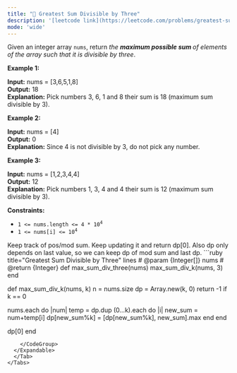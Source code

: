 ```yaml
---
title: "🧀 Greatest Sum Divisible by Three"
description: '[leetcode link](https://leetcode.com/problems/greatest-sum-divisible-by-three/description/)'
mode: 'wide'
---
```

<Tabs>
  <Tab title="Question" icon="circle-question" iconType="regular">
    <Card>
      <p>Given an integer array <code>nums</code>, return <em>the <strong>maximum possible sum </strong>of elements of the array such that it is divisible by three</em>.</p>   <p><strong class="example">Example 1:</strong></p>   <strong>Input:</strong> nums = [3,6,5,1,8] <br/> <strong>Output:</strong> 18 <br/> <strong>Explanation:</strong> Pick numbers 3, 6, 1 and 8 their sum is 18 (maximum sum divisible by 3).  <p><strong class="example">Example 2:</strong></p>   <strong>Input:</strong> nums = [4] <br/> <strong>Output:</strong> 0 <br/> <strong>Explanation:</strong> Since 4 is not divisible by 3, do not pick any number.   <p><strong class="example">Example 3:</strong></p>   <strong>Input:</strong> nums = [1,2,3,4,4] <br/> <strong>Output:</strong> 12 <br/> <strong>Explanation:</strong> Pick numbers 1, 3, 4 and 4 their sum is 12 (maximum sum divisible by 3).    <p><strong>Constraints:</strong></p>  <ul>  <li><code>1 &lt;= nums.length &lt;= 4 * 10<sup>4</sup></code></li>  <li><code>1 &lt;= nums[i] &lt;= 10<sup>4</sup></code></li> </ul> 
    </Card>
  </Tab>
  <Tab title="Solution" icon="lightbulb" iconType="regular" >
    <Card>
      Keep track of pos/mod sum. Keep updating it and return dp[0]. Also dp only depends on last value, so we can keep dp of mod sum and last dp.
</Card>
  <Expandable title="code">
    <CodeGroup dropdown>
```ruby title="Greatest Sum Divisible by Three" lines
# @param {Integer[]} nums
# @return {Integer}
def max_sum_div_three(nums)
  max_sum_div_k(nums, 3)
end

def max_sum_div_k(nums, k)
  n = nums.size
  dp = Array.new(k, 0)
  return -1 if k == 0

  nums.each do |num|
    temp = dp.dup
    (0...k).each do |i|
      new_sum = num+temp[i]
      dp[new_sum%k] = [dp[new_sum%k], new_sum].max
    end
  end

  dp[0]
end
```
    </CodeGroup>
  </Expandable>
  </Tab>
</Tabs>
